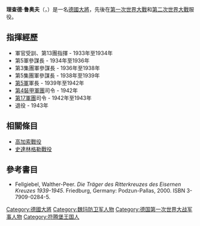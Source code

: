 {{Infobox Military Person
|name=理查德·鲁奥夫<br>Richard Ruoff
|born={{birth date|1883|8|18|df=y}}
|died={{death date and age|1967|3|30|1883|8|18|df=y}}
|placeofbirth=[[梅斯貝克|梅斯貝克]]
|placeofdeath=[[蒂宾根|蒂宾根]]
|image=[[Image:Bundesarchiv_Bild_101I-214-0342-36A,_Russland-Mitte,_General_Richard_Ruoff.jpg|220px]]
|caption=在蘇聯的鲁奥夫和第4裝甲軍團受傷的士兵
|nickname=
|allegiance={{flagicon|German Empire}} [[德意志帝國|德意志帝國]]（到1918年）<br>{{flagicon|Germany}} [[威瑪共和國|威瑪共和國]]（到1933年）<br>{{flagicon|Nazi Germany}} [[納粹德國|納粹德國]]
|branch=[[納粹德國陸軍|納粹德國陸軍]]
|serviceyears=
|rank=[[大將|大將]] 
|commands=[[第5軍_(德國)|第5軍]]<br>[[第4裝甲軍團_(德國)|第4裝甲軍團]]<br>[[第17軍團_(德國)|第17軍團]]
|unit=
|battles=[[第一次世界大戰|第一次世界大戰]]<br>[[第二次世界大戰|第二次世界大戰]]
|awards=[[鐵十字勳章|騎士鐵十字勳章]]
|laterwork=}}

'''理查德·鲁奥夫'''（{{lang-de|'''Richard Ruoff'''}}，{{bd|1883年|8月18日|1967年|5月30日}}）是一名[[德國|德國]][[大將|大將]]，先後在[[第一次世界大戰|第一次世界大戰]]和[[第二次世界大戰|第二次世界大戰]]服役。

==指揮經歷==
* 軍官受訓、第13團指揮 - 1933年至1934年
* 第5軍參謀長 - 1934年至1936年
* 第3集團軍參謀長 - 1936年至1938年
* 第5集團軍參謀長 - 1938年至1939年
* [[第5軍_(德國)|第5軍]]軍長 - 1939年至1942年
* [[第4裝甲軍團_(德國)|第4裝甲軍團]]司令 - 1942年
* [[第17軍團_(德國)|第17軍團]]司令 - 1942年至1943年
* 退役 - 1943年

==相關條目==
* [[高加索戰役|高加索戰役]]
* [[史達林格勒戰役|史達林格勒戰役]]

==參考書目==
<div class="references-small">
* Fellgiebel, Walther-Peer. ''Die Träger des Ritterkreuzes des Eisernen Kreuzes 1939-1945''.  Friedburg, Germany: Podzun-Pallas, 2000. ISBN 3-7909-0284-5.
</div>

{{s-start}}
{{s-mil}}
{{succession box|
before=[[赫爾曼·蓋爾|赫爾曼·蓋爾]] 步兵上將|
title=[[第5軍_(德國)|第5軍]] 軍長|
years=1939年5月1日 – 1942年1月12日|
after=[[威廉·維茲勒|威廉·維茲勒]] 步兵上將
}}
{{succession box|
before=[[艾里希·赫普納|艾里希·赫普納]] 大將|
title= [[第4裝甲軍團_(德國)|第4裝甲軍團]] 司令|
years=1942年1月8日 – 1942年5月31日|
after=[[赫爾曼·霍特|赫爾曼·霍特]] 大將
}}
{{succession box|
before=[[漢斯·馮·薩穆勒|漢斯·馮·薩穆勒]] 大將|
title=[[第17軍團_(德國)|第17軍團]] 司令|
years=1942年6月1日 – 1943年6月24日|
after=[[艾爾溫·傑內克|艾爾溫·傑內克]] 大將
}}
{{s-end}}
{{納粹德國大將}}

{{DEFAULTSORT:Ruoff, Richard}}
[[Category:德國大將|Category:德國大將]]
[[Category:魏玛防卫军人物|Category:魏玛防卫军人物]]
[[Category:德国第一次世界大战军事人物|Category:德国第一次世界大战军事人物]]
[[Category:符腾堡王国人|Category:符腾堡王国人]]